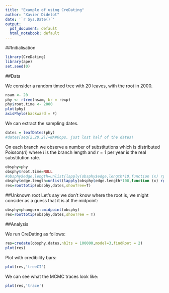 ```yaml
---
title: "Example of using CreDating"
author: "Xavier Didelot"
date: '`r Sys.Date()`'
output:
  pdf_document: default
  html_notebook: default
---
```


##Initialisation

```r
library(CreDating)
library(ape)
set.seed(0)
```

##Data

We consider a random timed tree with 20 leaves, with the root in 2000. 

```r
nsam <- 20
phy <- rtree(nsam, br = rexp)
phy$root.time <- 2000
plot(phy)
axisPhylo(backward = F)
```

We can extract the sampling dates.
```r
dates = leafDates(phy)
#dates[seq(2,20,2)]=NA#Oops, just lost half of the dates!
```

On each branch we observe a number of substitutions which is distributed $\mathrm{Poisson}(rl)$
where $l$ is the branch length and 
$r=1$ per year is the real substitution rate.
```r
obsphy=phy
obsphy$root.time=NULL
#obsphy$edge.length=unlist(lapply(obsphy$edge.length*10,function (x) rpois(1,x)))
obsphy$edge.length=unlist(lapply(obsphy$edge.length*100,function (x) rgamma(1,x,1)))
res=roottotip(obsphy,dates,showTree=T)
```

##Unknown root
Let's say we don't know where the root is, we might consider as a guess that it is at
the midpoint:
```r
obsphy=phangorn::midpoint(obsphy)
res=roottotip(obsphy,dates,showTree = T)
```

##Analysis

We run CreDating as follows:

```r
res=credate(obsphy,dates,nbIts = 100000,model=3,findRoot = 2)
plot(res)
```

Plot with credibility bars:
```r
plot(res,'treeCI')
```


We can see what the MCMC traces look like:

```r
plot(res,'trace')
```
